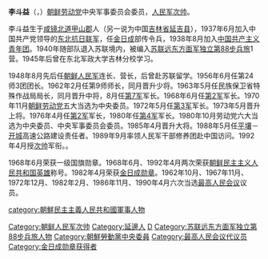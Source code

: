 '''李斗益'''（{{lang-ko|리두익}}，{{bd|1920年|11月16日|2002年|3月13日|catIdx=L}}）[[朝鲜劳动党|朝鲜劳动党]]中央军事委员会委员，[[朝鲜次帅列表|人民军次帅]]。

李斗益生于[[咸镜北道|咸镜北道]][[甲山郡|甲山郡]]人（另一说为中国[[吉林省|吉林省]][[延吉县|延吉县]]），1937年6月加入中国共产党领导的[[东北抗日联军|东北抗日联军]]，任[[金日成|金日成]]部传令兵，1938年8月加入[[中国共产主义青年团|中国共产主义青年团]]。1940年随部队退入苏联境内，被编入[[苏联远东方面军独立第88步兵旅|苏联远东方面军独立第88步兵旅]]1营。1945年后曾在东北军政大学吉林分校学习。

1948年8月先后任[[朝鲜人民军|朝鲜人民军]]连长、营长，后曾赴苏联留学。1956年6月任第24师3团团长。1962年2月任第9师师长，同月晋升少将。1963年5月任民族保卫省特殊作战局局长，同月晋升中将，8月任[[朝鲜人民军第7军|第7军]]军长。1968年6月任[[朝鲜人民军第2军|第2军]]军长。1970年11月[[朝鲜劳动党|朝鲜劳动党]]五大当选为中央委员。1972年5月任[[朝鲜人民军第3军|第3军]]军长。1973年5月晋升上将。1976年4月任[[朝鲜人民军第2军|第2军]]军长，1980年任[[朝鲜人民军第4军|第4军]]军长。1980年10月劳动党六大当选为中央委员、中央军事委员会委员。1985年4月晋升大将。1988年5月任[[平壤|平壤]]－[[开城|开城]]高速公路建设责任者。1989年9月率领人民军干部修养团赴中国访问。1992年4月授[[朝鲜次帅列表|次帅]]军衔。。

1968年6月荣获一级国旗勋章。1968年6月、1992年4月两次荣获[[朝鲜民主主义人民共和国英雄|朝鲜民主主义人民共和国英雄]]称号。1982年4月荣获[[金日成勋章|金日成勋章]]。1962年10月、1967年11月、1972年12月、1982年2月、1986年11月、1990年4月六次当选[[最高人民会议|最高人民会议]]议员。

{{DEFAULTSORT:Li}}
{{朝鮮元帥}}
[[Category:朝鲜人民军次帅|Category:朝鲜人民军次帅]]
[[category:朝鮮民主主義人民共和國軍事人物|category:朝鮮民主主義人民共和國軍事人物]]
[[Category:延邊人|Category:延邊人]]
[[Category:李姓|D]]
[[Category:苏联远东方面军独立第88步兵旅人物|Category:苏联远东方面军独立第88步兵旅人物]]
[[Category:朝鮮勞動黨中央委員|Category:朝鮮勞動黨中央委員]]
[[Category:最高人民会议代议员|Category:最高人民会议代议员]]
[[Category:金日成勋章获得者|Category:金日成勋章获得者]]